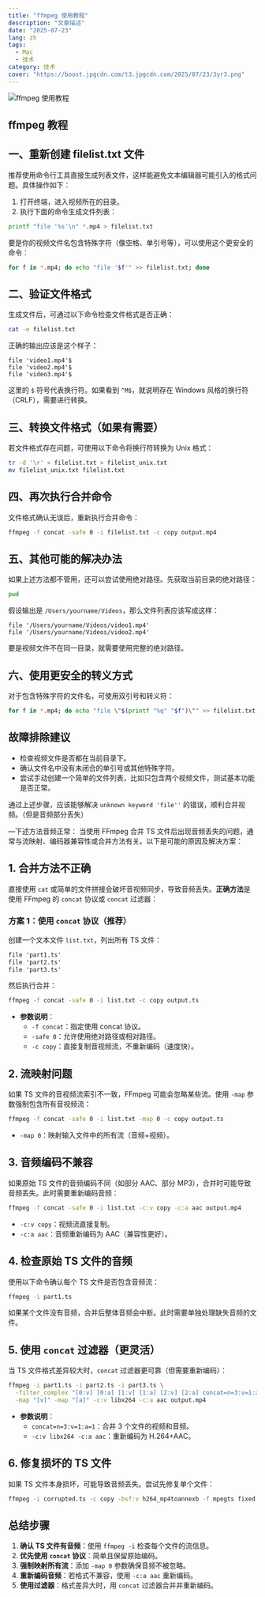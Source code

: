 ```yaml
---
title: "ffmpeg 使用教程"
description: "文章描述"
date: "2025-07-23"
lang: zh
tags:
  - Mac
  - 技术
category: 技术
cover: "https://boost.jpgcdn.com/t3.jpgcdn.com/2025/07/23/3yr3.png"
---
```



<Image
  src="https://boost.jpgcdn.com/t3.jpgcdn.com/2025/07/23/3yr3.png"
  alt="ffmpeg 使用教程"
  width={999}
  height={527}
  isArticleImage={true}
/>

## ffmpeg 教程

## 一、重新创建 filelist.txt 文件

推荐使用命令行工具直接生成列表文件，这样能避免文本编辑器可能引入的格式问题。具体操作如下：

1. 打开终端，进入视频所在的目录。
2. 执行下面的命令生成文件列表：

```bash
printf "file '%s'\n" *.mp4 > filelist.txt
```

要是你的视频文件名包含特殊字符（像空格、单引号等），可以使用这个更安全的命令：

```bash
for f in *.mp4; do echo "file '$f'" >> filelist.txt; done
```

## 二、验证文件格式

生成文件后，可通过以下命令检查文件格式是否正确：

```bash
cat -e filelist.txt
```

正确的输出应该是这个样子：

```
file 'video1.mp4'$
file 'video2.mp4'$
file 'video3.mp4'$
```

这里的 `$` 符号代表换行符。如果看到 `^M$`，就说明存在 Windows 风格的换行符（CRLF），需要进行转换。

## 三、转换文件格式（如果有需要）

若文件格式存在问题，可使用以下命令将换行符转换为 Unix 格式：

```bash
tr -d '\r' < filelist.txt > filelist_unix.txt
mv filelist_unix.txt filelist.txt
```

## 四、再次执行合并命令

文件格式确认无误后，重新执行合并命令：

```bash
ffmpeg -f concat -safe 0 -i filelist.txt -c copy output.mp4
```

## 五、其他可能的解决办法

如果上述方法都不管用，还可以尝试使用绝对路径。先获取当前目录的绝对路径：

```bash
pwd
```

假设输出是 `/Users/yourname/Videos`，那么文件列表应该写成这样：

```
file '/Users/yourname/Videos/video1.mp4'
file '/Users/yourname/Videos/video2.mp4'
```

要是视频文件不在同一目录，就需要使用完整的绝对路径。

## 六、使用更安全的转义方式

对于包含特殊字符的文件名，可使用双引号和转义符：

```bash
for f in *.mp4; do echo "file \"$(printf "%q" "$f")\"" >> filelist.txt; done
```

## 故障排除建议

- 检查视频文件是否都在当前目录下。
- 确认文件名中没有未闭合的单引号或其他特殊字符。
- 尝试手动创建一个简单的文件列表，比如只包含两个视频文件，测试基本功能是否正常。

通过上述步骤，应该能够解决 `unknown keyword 'file''` 的错误，顺利合并视频。（但是音频部分丢失）

—下述方法音频正常：
当使用 FFmpeg 合并 TS 文件后出现音频丢失的问题，通常与流映射、编码器兼容性或合并方法有关。以下是可能的原因及解决方案：

## **1. 合并方法不正确**

直接使用 `cat` 或简单的文件拼接会破坏音视频同步，导致音频丢失。**正确方法**是使用 FFmpeg 的 `concat` 协议或 `concat` 过滤器：

### **方案 1：使用 `concat` 协议（推荐）**

创建一个文本文件 `list.txt`，列出所有 TS 文件：

```txt
file 'part1.ts'
file 'part2.ts'
file 'part3.ts'
```

然后执行合并：

```bash
ffmpeg -f concat -safe 0 -i list.txt -c copy output.ts
```

- **参数说明**：
  - `-f concat`：指定使用 concat 协议。
  - `-safe 0`：允许使用绝对路径或相对路径。
  - `-c copy`：直接复制音视频流，不重新编码（速度快）。

## **2. 流映射问题**

如果 TS 文件的音视频流索引不一致，FFmpeg 可能会忽略某些流。使用 `-map` 参数强制包含所有音视频流：

```bash
ffmpeg -f concat -safe 0 -i list.txt -map 0 -c copy output.ts
```

- `-map 0`：映射输入文件中的所有流（音频+视频）。

## **3. 音频编码不兼容**

如果原始 TS 文件的音频编码不同（如部分 AAC、部分 MP3），合并时可能导致音频丢失。此时需要重新编码音频：

```bash
ffmpeg -f concat -safe 0 -i list.txt -c:v copy -c:a aac output.mp4
```

- `-c:v copy`：视频流直接复制。
- `-c:a aac`：音频重新编码为 AAC（兼容性更好）。

## **4. 检查原始 TS 文件的音频**

使用以下命令确认每个 TS 文件是否包含音频流：

```bash
ffmpeg -i part1.ts
```

如果某个文件没有音频，合并后整体音频会中断。此时需要单独处理缺失音频的文件。

## **5. 使用 `concat` 过滤器（更灵活）**

当 TS 文件格式差异较大时，`concat` 过滤器更可靠（但需要重新编码）：

```bash
ffmpeg -i part1.ts -i part2.ts -i part3.ts \
  -filter_complex "[0:v] [0:a] [1:v] [1:a] [2:v] [2:a] concat=n=3:v=1:a=1 [v] [a]" \
  -map "[v]" -map "[a]" -c:v libx264 -c:a aac output.mp4
```

- **参数说明**：
  - `concat=n=3:v=1:a=1`：合并 3 个文件的视频和音频。
  - `-c:v libx264 -c:a aac`：重新编码为 H.264+AAC。

## **6. 修复损坏的 TS 文件**

如果 TS 文件本身损坏，可能导致音频丢失。尝试先修复单个文件：

```bash
ffmpeg -i corrupted.ts -c copy -bsf:v h264_mp4toannexb -f mpegts fixed.ts
```

## **总结步骤**

1. **确认 TS 文件有音频**：使用 `ffmpeg -i` 检查每个文件的流信息。
2. **优先使用 `concat` 协议**：简单且保留原始编码。
3. **强制映射所有流**：添加 `-map 0` 参数确保音频不被忽略。
4. **重新编码音频**：若格式不兼容，使用 `-c:a aac` 重新编码。
5. **使用过滤器**：格式差异大时，用 `concat` 过滤器合并并重新编码。
